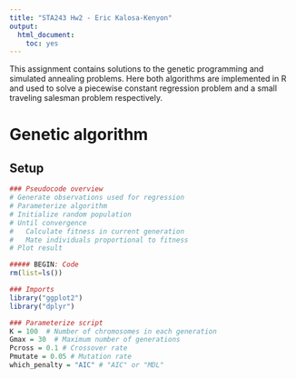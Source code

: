 ```yaml
---
title: "STA243 Hw2 - Eric Kalosa-Kenyon"
output:
  html_document:
    toc: yes
---
```


This assignment contains solutions to the genetic programming and simulated
annealing problems. Here both algorithms are implemented in R and used to solve
a piecewise constant regression problem and a small traveling salesman problem
respectively.

# Genetic algorithm

## Setup
```r
### Pseudocode overview
# Generate observations used for regression
# Parameterize algorithm
# Initialize random population
# Until convergence
#   Calculate fitness in current generation
#   Mate individuals proportional to fitness
# Plot result

##### BEGIN: Code
rm(list=ls())

### Imports
library("ggplot2")
library("dplyr")

### Parameterize script
K = 100  # Number of chromosomes in each generation
Gmax = 30  # Maximum number of generations
Pcross = 0.1 # Crossover rate
Pmutate = 0.05 # Mutation rate
which_penalty = "AIC" # "AIC" or "MDL"
```
